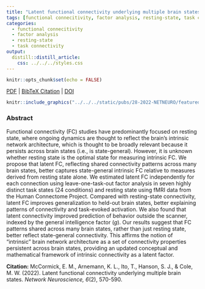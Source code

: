 ```yaml
---
title: "Latent functional connectivity underlying multiple brain states."
tags: [functional connecitivity, factor analysis, resting-state, task connectivity]
categories:
  - functional connecitivity
  - factor analysis
  - resting-state
  - task connectivity
output:
  distill::distill_article:
    css: ../../../styles.css
---
```


```r
knitr::opts_chunk$set(echo = FALSE)
```

[<i class="fas fa-file-download"></i> PDF](static/pubs/28-2022-NETNEURO/28.McCormick-Arnemann-Ito-Hanson-Cole-2022-NETNEURO.pdf) | [<i class="fas fa-quote-left"></i><i class="fas fa-quote-right"></i> BibTeX Citation](static/pubs/28-2022-NETNEURO/cite.bib) | [<i class="fas fa-link"></i> DOI](https://doi.org/10.1162/netn_a_00234)

<!-- | [<i class="ai ai-open-materials"></i> Code](https://osf.io/k9rfs/) | [<i class="ai ai-open-data"></i> Dataset](https://osf.io/k9rfs/) -->

```r
knitr::include_graphics("../../../static/pubs/28-2022-NETNEURO/featured.jpg")
```

### Abstract
Functional connectivity (FC) studies have predominantly focused on resting state, where ongoing dynamics are thought to reflect the brain’s intrinsic network architecture, which is thought to be broadly relevant because it persists across brain states (i.e., is state-general). However, it is unknown whether resting state is the optimal state for measuring intrinsic FC. We propose that latent FC, reflecting shared connectivity patterns across many brain states, better captures state-general intrinsic FC relative to measures derived from resting state alone. We estimated latent FC independently for each connection using leave-one-task-out factor analysis in seven highly distinct task states (24 conditions) and resting state using fMRI data from the Human Connectome Project. Compared with resting-state connectivity, latent FC improves generalization to held-out brain states, better explaining patterns of connectivity and task-evoked activation. We also found that latent connectivity improved prediction of behavior outside the scanner, indexed by the general intelligence factor (*g*). Our results suggest that FC patterns shared across many brain states, rather than just resting state, better reflect state-general connectivity. This affirms the notion of “intrinsic” brain network architecture as a set of connectivity properties persistent across brain states, providing an updated conceptual and mathematical framework of intrinsic connectivity as a latent factor.

**Citation:** McCormick, E. M., Arnemann, K. L., Ito, T., Hanson, S. J., & Cole, M. W. (2022). Latent functional connectivity underlying multiple brain states. *Network Neuroscience, 6*(2), 570-590.